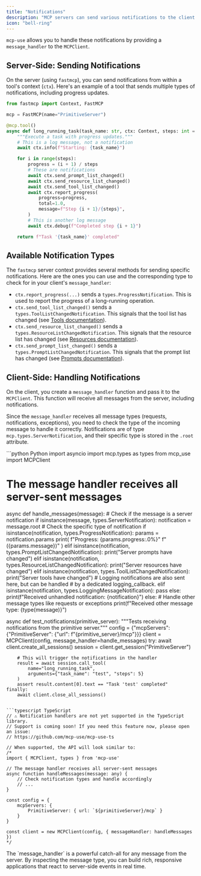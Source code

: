```yaml
---
title: "Notifications"
description: "MCP servers can send various notifications to the client to signal events or provide updates on long-running tasks. This is distinct from logging, which is handled separately."
icon: "bell-ring"
---
```



`mcp-use` allows you to handle these notifications by providing a `message_handler` to the `MCPClient`.

## Server-Side: Sending Notifications

On the server (using `fastmcp`), you can send notifications from within a tool's context (`ctx`). Here's an example of a tool that sends multiple types of notifications, including progress updates.

```python filename="server.py"
from fastmcp import Context, FastMCP

mcp = FastMCP(name="PrimitiveServer")

@mcp.tool()
async def long_running_task(task_name: str, ctx: Context, steps: int = 5) -> str:
    """Execute a task with progress updates."""
    # This is a log message, not a notification
    await ctx.info(f"Starting: {task_name}")

    for i in range(steps):
        progress = (i + 1) / steps
        # These are notifications
        await ctx.send_prompt_list_changed()
        await ctx.send_resource_list_changed()
        await ctx.send_tool_list_changed()
        await ctx.report_progress(
            progress=progress,
            total=1.0,
            message=f"Step {i + 1}/{steps}",
        )
        # This is another log message
        await ctx.debug(f"Completed step {i + 1}")

    return f"Task '{task_name}' completed"
```

## Available Notification Types

The `fastmcp` server context provides several methods for sending specific notifications. Here are the ones you can use and the corresponding type to check for in your client's `message_handler`:

-   `ctx.report_progress(...)` sends a `types.ProgressNotification`. This is used to report the progress of a long-running operation.
-   `ctx.send_tool_list_changed()` sends a `types.ToolListChangedNotification`. This signals that the tool list has changed (see [Tools documentation](/python/client/tools)).
-   `ctx.send_resource_list_changed()` sends a `types.ResourceListChangedNotification`. This signals that the resource list has changed (see [Resources documentation](/python/client/resources)).
-   `ctx.send_prompt_list_changed()` sends a `types.PromptListChangedNotification`. This signals that the prompt list has changed (see [Prompts documentation](/python/client/prompts)).

## Client-Side: Handling Notifications

On the client, you create a `message_handler` function and pass it to the `MCPClient`. This function will receive all messages from the server, including notifications.

Since the `message_handler` receives all message types (requests, notifications, exceptions), you need to check the type of the incoming message to handle it correctly. Notifications are of type `mcp.types.ServerNotification`, and their specific type is stored in the `.root` attribute.

<CodeGroup>
```python Python
import asyncio
import mcp.types as types
from mcp_use import MCPClient

# The message handler receives all server-sent messages
async def handle_messages(message):
    # Check if the message is a server notification
    if isinstance(message, types.ServerNotification):
        notification = message.root
        # Check the specific type of notification
        if isinstance(notification, types.ProgressNotification):
            params = notification.params
            print(
                f"Progress: {params.progress:.0%}"
                f" ({params.message})"
            )
        elif isinstance(notification, types.PromptListChangedNotification):
            print("Server prompts have changed")
        elif isinstance(notification, types.ResourceListChangedNotification):
            print("Server resources have changed")
        elif isinstance(notification, types.ToolListChangedNotification):
            print("Server tools have changed")
        # Logging notifications are also sent here, but can be handled
        # by a dedicated logging_callback.
        elif isinstance(notification, types.LoggingMessageNotification):
            pass
        else:
            print(f"Received unhandled notification: {notification}")
    else:
        # Handle other message types like requests or exceptions
        print(f"Received other message type: {type(message)}")

async def test_notifications(primitive_server):
    """Tests receiving notifications from the primitive server."""
    config = {"mcpServers": {"PrimitiveServer": {"url": f"{primitive_server}/mcp"}}}
    client = MCPClient(config, message_handler=handle_messages)
    try:
        await client.create_all_sessions()
        session = client.get_session("PrimitiveServer")

        # This will trigger the notifications in the handler
        result = await session.call_tool(
            name="long_running_task",
            arguments={"task_name": "test", "steps": 5}
        )
        assert result.content[0].text == "Task 'test' completed"
    finally:
        await client.close_all_sessions()
```

```typescript TypeScript
// ⚠️ Notification handlers are not yet supported in the TypeScript library.
// Support is coming soon! If you need this feature now, please open an issue:
// https://github.com/mcp-use/mcp-use-ts

// When supported, the API will look similar to:
/*
import { MCPClient, types } from 'mcp-use'

// The message handler receives all server-sent messages
async function handleMessages(message: any) {
    // Check notification types and handle accordingly
    // ...
}

const config = {
    mcpServers: {
        PrimitiveServer: { url: `${primitiveServer}/mcp` }
    }
}

const client = new MCPClient(config, { messageHandler: handleMessages })
*/
```
</CodeGroup>

<Callout>
  The `message_handler` is a powerful catch-all for any message from the server. By inspecting the message type, you can build rich, responsive applications that react to server-side events in real time.
</Callout>

